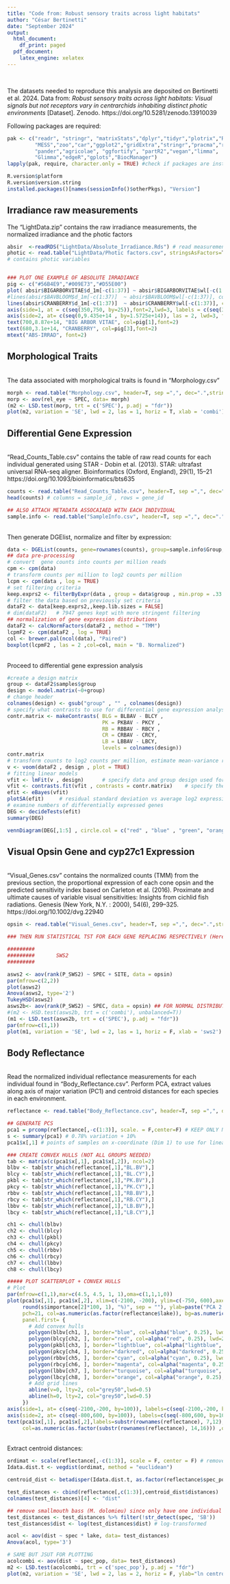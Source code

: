 ```yaml
---
title: "Code from: Robust sensory traits across light habitats"
author: "César Bertinetti"
date: "September 2024"
output:
  html_document:
    df_print: paged
  pdf_document:
    latex_engine: xelatex
---
```


<style type="text/css">

h1.title {
  font-size: 28px;
  color: Black;
  text-align: justify;
}
h4.author { /* Header 4 - and the author and data headers use this too  */
    font-size: 18px;
  font-family: "Helvetica", Times, serif;
  color: Black;
  text-align: justify;
}
h4.date { /* Header 4 - and the author and data headers use this too  */
  font-size: 18px;
  font-family: "Helvetica", Times, serif;
  color: Black;
  text-align: justify;
}
</style>

<style>
pre {
  font-size: 14px;
}
</style>

<br/>

The datasets needed to reproduce this analysis are deposited on Bertinetti et al. 2024. Data from: *Robust sensory traits across light habitats: Visual signals but not receptors vary in centrarchids inhabiting distinct photic environments* [Dataset]. Zenodo. https://doi.org/10.5281/zenodo.13910039

Following packages are required:

```r
pak <- c("readr", "stringr", "matrixStats","dplyr","tidyr","plotrix","RColorBrewer",
         "MESS","zoo","car","ggplot2","gridExtra","stringr","pracma","rsq","lme4",
         "pander","agricolae", "ggfortify", "partR2","vegan","limma",
         "Glimma","edgeR","gplots","BiocManager")
lapply(pak, require, character.only = TRUE) #check if packages are installed
``` 

```r

R.version$platform
R.version$version.string
installed.packages()[names(sessionInfo()$otherPkgs), "Version"]

```

## Irradiance raw measurements ##

The "LightData.zip" contains the raw irradiance measurements, the normalized irradiance and the photic factors

```r
absir  <-readRDS("LightData/Absolute_Irradiance.Rds") # read measurements
photic <- read.table("LightData/Photic factors.csv", stringsAsFactors=T, header = T, sep=",", dec = ".") [-1] 
# contains photic variables


### PLOT ONE EXAMPLE OF ABSOLUTE IRRADIANCE
pig <- c("#56B4E9","#009E73","#D55E00")
plot( absir$BIGARBORVITAE$d_1m[-c(1:37)] ~ absir$BIGARBORVITAE$wl[-c(1:37)], type = "l",axes=F, col = "#56B4E9", lwd=4,xlim=c(350,750),ylim=c(0,9.435e+14), yaxt="n",xaxt="n",ylab="",xlab="")
#lines(absir$BAVBLOOM$d_1m[-c(1:37)]  ~ absir$BAVBLOOM$wl[-c(1:37)], col=pig[2], lwd=4)
lines(absir$CRANBERRY$d_1m[-c(1:37)]  ~ absir$CRANBERRY$wl[-c(1:37)], col=pig[3], lwd=4)
axis(side=1, at = c(seq(350,750, by=25)),font=2,lwd=3, labels = c(seq(350,750, by=25)), las = 1, cex = 1, col.axis = 1, cex.axis=1.5)
axis(side=2, at= c(seq(0,9.435e+14 , by=1.5725e+14)), las = 2, lwd=3, font=2, line=-2, cex.axis=1.2)
text(700,8.87e+14, "BIG ARBOR VITAE", col=pig[1],font=2)
text(680,3.1e+14, "CRANBERRY", col=pig[3],font=2)
mtext("ABS-IRRAD", font=2)
```


## Morphological Traits ##

<br>The data associated with morphological traits is found in "Morphology.csv"

```r
morph <- read.table("Morphology.csv", header=T, sep =",", dec=".",stringsAsFactors = T)
morp <- aov(rel_eye ~ SPEC, data= morph)
(m2 <- LSD.test(morp, trt = c('SPEC'), p.adj = "fdr"))                
plot(m2, variation = 'SE', lwd = 2, las = 1, horiz = T, xlab = 'combi')
```

## Differential Gene Expression ##

<br> "Read_Counts_Table.csv" contains the table of raw read counts for each individual generated using STAR - Dobin et al. (2013). STAR: ultrafast universal RNA-seq aligner. Bioinformatics (Oxford, England), 29(1), 15–21 https://doi.org/10.1093/bioinformatics/bts635

```r
counts <- read.table("Read_Counts_Table.csv", header=T, sep =",", dec=".",stringsAsFactors = T, check.names = F, row.names = 1) 
head(counts) # columns = sample_id , rows = gene_id

## ALSO ATTACH METADATA ASSOCAIAED WITH EACH INDIVIDUAL
sample.info <- read.table("SampleInfo.csv", header=T, sep =",", dec=".",stringsAsFactors = T) [,-1]

```
<br> Then generate DGElist, normalize and filter by expression:
```r

data <- DGEList(counts, gene=rownames(counts), group=sample.info$Group,lib.size = colSums(counts), remove.zeros = 0)
## data pre-processing
# convert  gene counts into counts per million reads
cpm <- cpm(data)
# transform counts per million to log2 counts per million
lcpm <- cpm(data , log = TRUE)
# set filtering criteria
keep.exprs2 <- filterByExpr(data , group = data$group , min.prop = .33 , min.count = 100)    # keep genes expressed at least at 100 cpm in one third of all samples in one group
# filter the data based on previously set criteria
dataF2 <- data[keep.exprs2,,keep.lib.sizes = FALSE]
# dim(dataF2)   # 7947 genes kept with more stringent filtering
## normalization of gene expression distributions
dataF2 <- calcNormFactors(dataF2 , method = "TMM")
lcpmF2 <- cpm(dataF2 , log = TRUE)      
col <- brewer.pal(ncol(data), "Paired")
boxplot(lcpmF2 , las = 2 ,col=col, main = "B. Normalized")
```

<br> Proceed to differential gene expression analysis
```r
#create a design matrix
group <- dataF2$samples$group
design <- model.matrix(~0+group)
# change header
colnames(design) <- gsub("group" , "" , colnames(design))
# specify what contrasts to use for differential gene expression analysis
contr.matrix <- makeContrasts( BLG = BLBAV - BLCY ,
                               PK = PKBAV - PKCY ,
                               RB = RBBAV - RBCY ,
                               CR = CRBAV - CRCY,
                               LB = LBBAV - LBCY,
                               levels = colnames(design))
contr.matrix
# transform counts to log2 counts per million, estimate mean-variance relationship and compute appropriate weights
v <- voom(dataF2 , design , plot = TRUE)
# fitting linear models
vfit <- lmFit(v , design)      # specify data and group design used for linear models
vfit <- contrasts.fit(vfit , contrasts = contr.matrix)    # specify the contrasts to be used
efit <- eBayes(vfit)
plotSA(efit)     # residual standard deviation vs average log2 expression; no drop in standard deviation is good!
# examine numbers of differentially expressed genes
DEG <- decideTests(efit)
summary(DEG)

vennDiagram(DEG[,1:5] , circle.col = c("red" , "blue" , "green", "orange","violet"))
```

## Visual Opsin Gene and cyp27c1 Expression ##

<br> "Visual_Genes.csv" contains the normalized counts (TMM) from the previous section, the proportional expression of each cone opsin and the predicted sensitivity index based on Carleton et al. (2016). Proximate and ultimate causes of variable visual sensitivities: Insights from cichlid fish radiations. Genesis (New York, N.Y. : 2000), 54(6), 299–325. https://doi.org/10.1002/dvg.22940

```r
opsin <- read.table("Visual_Genes.csv", header=T, sep =",", dec=".",stringsAsFactors = T) [,-1] 

### THEN RUN STATISTICAL TST FOR EACH GENE REPLACING RESPECTIVELY (Here= "SWS2)

#########
#########       SWS2
#########

asws2 <- aov(rank(P_SWS2) ~ SPEC + SITE, data = opsin)
par(mfrow=c(2,2))
plot(asws2)
Anova(asws2, type='2') 
TukeyHSD(asws2)
asws2b<- aov(rank(P_SWS2) ~ SPEC, data = opsin) ## FOR NORMAL DISTRIBUTION
#(m2 <- HSD.test(asws2b, trt = c('combi'), unbalanced=T))      
(m1 <- LSD.test(asws2b, trt = c('SPEC'), p.adj = "fdr")) 
par(mfrow=c(1,1))
plot(m1, variation = 'SE', lwd = 2, las = 1, horiz = F, xlab = 'sws2')

```

## Body Reflectance ##

<br> Read the normalized individual reflectance measurements for each individual found in "Body_Reflectance.csv". Perform PCA, extract values along axis of major variation (PC1) and centroid distances for each species in each environment.

```r
reflectance <- read.table("Body_Reflectance.csv", header=T, sep =",", dec=".",stringsAsFactors = T, row.names = 1)

## GENERATE PCS
pca1 = prcomp(reflectance[,-c(1:3)], scale. = F,center=F) # KEEP ONLY NUMERIC VALUES
s <- summary(pca1) # 0.78% variation + 10%
pca1$x[,1] # points of samples on x-coordinate (Dim 1) to use for linear model

### CREATE CONVEX HULLS (NOT ALL GROUPS NEEDED)
tab <- matrix(c(pca1$x[,1], pca1$x[,2]), ncol=2)
blbv <- tab[str_which(reflectance[,1],"BL.BV"),]
blcy <- tab[str_which(reflectance[,1],"BL.CY"),]
pkbl <- tab[str_which(reflectance[,1],"PK.BV"),]
pkcy <- tab[str_which(reflectance[,1],"PK.CY"),]
rbbv <- tab[str_which(reflectance[,1],"RB.BV"),]
rbcy <- tab[str_which(reflectance[,1],"RB.CY"),]
lbbv <- tab[str_which(reflectance[,1],"LB.BV"),]
lbcy <- tab[str_which(reflectance[,1],"LB.CY"),]

ch1 <- chull(blbv)
ch2 <- chull(blcy)
ch3 <- chull(pkbl)
ch4 <- chull(pkcy)
ch5 <- chull(rbbv)
ch6 <- chull(rbcy)
ch7 <- chull(lbbv)
ch8 <- chull(lbcy)

##### PLOT SCATTERPLOT + CONVEX HULLS
# Plot
par(mfrow=c(1,1),mar=c(4.5, 4.5, 1, 1),oma=c(1,1,1,0))
plot(pca1$x[,1], pca1$x[,2], xlim=c(-2100, -200), ylim=c(-750, 600),axes=F, xlab=paste("PCA 1 (",
     round(s$importance[2]*100, 1), "%)", sep = ""), ylab=paste("PCA 2 (", round(s$importance[5]*100, 1), "%)", sep = ""), 
     pch=21, col=as.numeric(as.factor(reflectance$lake)), bg=as.numeric(as.factor(reflectance$lake)), cex=2.5, cex.axis=1.5, cex.lab=1.5, las=1,
     panel.first= {
       # Add convex hulls
       polygon(blbv[ch1, ], border="blue", col=alpha("blue", 0.25), lwd=2)
       polygon(blcy[ch2, ], border="red", col=alpha("red", 0.25), lwd=2)
       polygon(pkbl[ch3, ], border="lightblue", col=alpha("lightblue", 0.25), lwd=2)
       polygon(pkcy[ch4, ], border="darkred", col=alpha("darkred", 0.25), lwd=2)
       polygon(rbbv[ch5, ], border="cyan", col=alpha("cyan", 0.25), lwd=2)
       polygon(rbcy[ch6, ], border="magenta", col=alpha("magenta", 0.25), lwd=2)
       polygon(lbbv[ch7, ], border="turquoise", col=alpha("turquoise", 0.25), lwd=2)
       polygon(lbcy[ch8, ], border="orange", col=alpha("orange", 0.25), lwd=2)
       # Add grid lines
       abline(v=0, lty=2, col="grey50",lwd=0.5) 
       abline(h=0, lty=2, col="grey50",lwd=0.5)
     })
axis(side=1, at= c(seq(-2100,-200, by=100)), labels=c(seq(-2100,-200, by=100)), cex.axis=1, font=2, las = 1, lwd=2, line=0)
axis(side=2, at= c(seq(-800,600, by=100)), labels=c(seq(-800,600, by=100)), cex.axis=1, font=4, las = 2, lwd=2, line=0)
text(pca1$x[,1], pca1$x[,2],labels=substr(rownames(reflectance), 7,12),
     col=as.numeric(as.factor(substr(rownames(reflectance), 14,16))) ,offset=0.5, pos=4, cex = 0.5)

```
<br> Extract centroid distances:
```r
ordimat <- scale(reflectance[,-c(1:3)], scale = F, center = F) # remove column wiht names
Idata.dist.t <- vegdist(ordimat, method = "euclidean")

centroid_dist <- betadisper(Idata.dist.t, as.factor(reflectance$spec_pop),type='centroid')

test_distances <- cbind(reflectance[,c(1:3)],centroid_dist$distances)
colnames(test_distances)[4] <- "dist"

## remove smallmouth bass (M. dolomieu) since only have one individual for each site
test_distances <- test_distances %>% filter(!str_detect(spec, 'SB')) 
test_distances$dist <- log(test_distances$dist) # log-transformed

acol <- aov(dist ~ spec * lake, data= test_distances)
Anova(acol, type='3')

```


```r

# SAME BUT JSUT FOR PLOTTING
acolcombi <- aov(dist ~ spec_pop, data= test_distances) 
m2 <- LSD.test(acolcombi, trt = c('spec_pop'), p.adj = "fdr")
plot(m2, variation = 'SE', lwd = 2, las = 2, horiz = F, ylab="ln centroid dist") 
```












